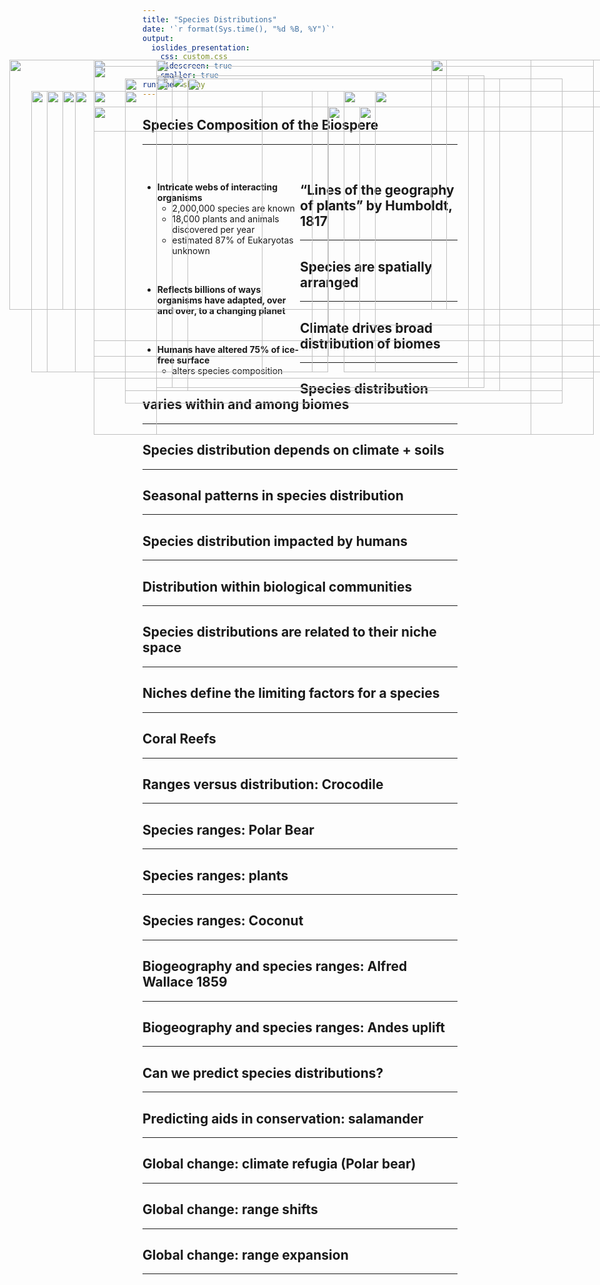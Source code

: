 ```yaml
---
title: "Species Distributions"
date: '`r format(Sys.time(), "%d %B, %Y")`'
output: 
  ioslides_presentation:
    css: custom.css
    widescreen: true
    smaller: true
runtime: shiny
---
```


## Species Composition of the Biospere
<hr>
<br/>

<div style="float: left; width: 50%;">

* **Intricate webs of interacting organisms**
    + 2,000,000 species are known 
    + 18,000 plants and animals discovered per year
    + estimated 87% of Eukaryotas unknown

<br/>

* **Reflects billions of ways organisms have adapted, over and over, to a changing planet**

<br/>

* **Humans have altered 75% of ice-free surface**
    + alters species composition
    
 </div>
 
<IMG STYLE="position:absolute; TOP:225px; LEFT:575px; WIDTH:475px; HEIGHT:350px" SRC="images/animals.jpg">

## "Lines of the geography of plants” by Humboldt, 1817
<hr>

<IMG STYLE="position:absolute; TOP:180px; LEFT:200px; WIDTH:700px; HEIGHT:500px" SRC="images/humboldt-canaryislands.jpg">

## 

<IMG STYLE="position:absolute; TOP:150px; LEFT:15px; WIDTH:700px; HEIGHT:400px" SRC="images/humboldt2.jpg">

<IMG STYLE="position:absolute; TOP:150px; LEFT:690px; WIDTH:400px; HEIGHT:400px" SRC="images/humboldt3.jpg">

## Species are spatially arranged
<hr>

<IMG STYLE="position:absolute; TOP:200px; LEFT:150px; WIDTH:350px; HEIGHT:450px" SRC="images/scattered.jpg">

<IMG STYLE="position:absolute; TOP:200px; LEFT:550px; WIDTH:450px; HEIGHT:450px" SRC="images/bald_eagle_map.jpg">

## Climate drives broad distribution of biomes
<hr>

<IMG STYLE="position:absolute; TOP:175px; LEFT:250px; WIDTH:500px; HEIGHT:500px" SRC="images/biomes_temp.png">

## Species distribution varies within and among biomes
<hr>

<IMG STYLE="position:absolute; TOP:175px; LEFT:275px; WIDTH:500px; HEIGHT:500px" SRC="images/africa.jpg">

## Species distribution depends on climate + soils
<hr>

<IMG STYLE="position:absolute; TOP:200px; LEFT:200px; WIDTH:700px; HEIGHT:500px" SRC="images/soils2.png">

## Seasonal patterns in species distribution
<hr>

<IMG STYLE="position:absolute; TOP:180px; LEFT:200px; WIDTH:700px; HEIGHT:500px" SRC="images/seasons_monarch.png">

## Species distribution impacted by humans
<hr>

<IMG STYLE="position:absolute; TOP:200px; LEFT:200px; WIDTH:700px; HEIGHT:500px" SRC="images/species_climate.jpg">

## Distribution within biological communities
<hr>

<IMG STYLE="position:absolute; TOP:200px; LEFT:120px; WIDTH:300px; HEIGHT:450px" SRC="images/desert.jpg">

<IMG STYLE="position:absolute; TOP:225px; LEFT:525px; WIDTH:500px; HEIGHT:400px" SRC="images/coral_reef.jpg">

## Species distributions are related to their niche space
<hr>

<IMG STYLE="position:absolute; TOP:180px; LEFT:250px; WIDTH:600px; HEIGHT:500px" SRC="images/avoidance.jpg">

## Niches define the limiting factors for a species
<hr>

<IMG STYLE="position:absolute; TOP:150px; LEFT:150px; WIDTH:800px; HEIGHT:600px" SRC="images/tolerance.jpg">

## Coral Reefs
<hr>

<IMG STYLE="position:absolute; TOP:200px; LEFT:150px; WIDTH:800px; HEIGHT:400px" SRC="images/coral_map.jpeg">

## Ranges versus distribution: Crocodile
<hr>

<IMG STYLE="position:absolute; TOP:150px; LEFT:250px; WIDTH:600px; HEIGHT:600px" SRC="images/croc.png">

## Species ranges: Polar Bear
<hr>

<IMG STYLE="position:absolute; TOP:160px; LEFT:150px; WIDTH:800px; HEIGHT:500px" SRC="images/polar_bear.jpg">

## Species ranges: plants
<hr>

<IMG STYLE="position:absolute; TOP:200px; LEFT:100px; WIDTH:900px; HEIGHT:350px" SRC="images/seeds.png">

## Species ranges: Coconut
<hr>

<IMG STYLE="position:absolute; TOP:180px; LEFT:200px; WIDTH:700px; HEIGHT:500px" SRC="images/coconut.png">

## Biogeography and species ranges: Alfred Wallace 1859
<hr>

<IMG STYLE="position:absolute; TOP:180px; LEFT:300px; WIDTH:500px; HEIGHT:500px" SRC="images/wallaces-line.png">

## Biogeography and species ranges: Andes uplift
<hr>

<IMG STYLE="position:absolute; TOP:200px; LEFT:75px; WIDTH:450px; HEIGHT:450px" SRC="images/andes1.jpg">

<IMG STYLE="position:absolute; TOP:200px; LEFT:600px; WIDTH:350px; HEIGHT:450px" SRC="images/andes2.jpg">

## Can we predict species distributions?
<hr>

<IMG STYLE="position:absolute; TOP:225px; LEFT:150px; WIDTH:800px; HEIGHT:400px" SRC="images/dist_model.jpg">

## Predicting aids in conservation: salamander
<hr>

<IMG STYLE="position:absolute; TOP:200px; LEFT:50px; WIDTH:450px; HEIGHT:450px" SRC="images/dist_model2.png">

<IMG STYLE="position:absolute; TOP:200px; LEFT:550px; WIDTH:450px; HEIGHT:450px" SRC="images/sala.jpg">

## Global change: climate refugia (Polar bear)
<hr>

<IMG STYLE="position:absolute; TOP:180px; LEFT:250px; WIDTH:600px; HEIGHT:500px" SRC="images/polar_bear2.jpg">

## Global change: range shifts
<hr>

<IMG STYLE="position:absolute; TOP:180px; LEFT:250px; WIDTH:600px; HEIGHT:500px" SRC="images/tree_move.jpg">

## Global change: range expansion
<hr>

<IMG STYLE="position:absolute; TOP:225px; LEFT:150px; WIDTH:800px; HEIGHT:40px" SRC="images/mosquito.png">

